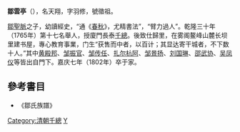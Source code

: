 '''鄒雲亭'''（{{bd|？||1802年|catIdx=Zou}}），名天翔，字羽修，號徵祖。

[[鄒聖脈|鄒聖脈]]之子，幼讀經史，“通《[[春秋_(书)|春秋]]》，尤精書法”，“臂力過人”。乾隆三十年（1765年）第十七名舉人，授廈門長泰[[千總|千總]]。後致仕歸里，在雾阁鳌峰山麓长坝里建书屋，專心教育事業，门生“获售而中者，以百计；其显达寄干城者，不下数十人。”其中[[黄殿邦|黄殿邦]]、[[邹振官|邹振官]]、[[邹传任|邹传任]]、[[扎尔杭阿|扎尔杭阿]]、[[邹景扬|邹景扬]]、[[刘国琳|刘国琳]]、[[邵武协|邵武协]]、[[吴凤仪|吴凤仪]]等皆出自門下。嘉庆七年（1802年）卒于家。

==參考書目==
* 《鄒氏族譜》

[[Category:清朝千總|Category:清朝千總]]
[[Category:鄒姓|Y]]